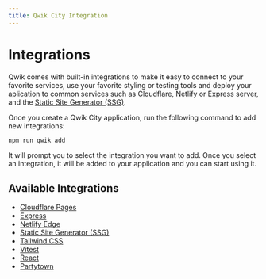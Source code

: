 ```yaml
---
title: Qwik City Integration
---
```


# Integrations

Qwik comes with built-in integrations to make it easy to connect to your favorite services, use your favorite styling or testing tools and deploy your aplication to common services such as Cloudflare, Netlify or Express server, and the [Static Site Generator (SSG)](https://qwik.builder.io/qwikcity/static-site-generation/static-site-config/).

Once you create a Qwik City application, run the following command to add new integrations:

```shell
npm run qwik add
```

It will prompt you to select the integration you want to add. Once you select an integration, it will be added to your application and you can start using it.

## Available Integrations

- [Cloudflare Pages](/qwikcity/adaptors/cloudflare-pages/index.mdx)
- [Express](/qwikcity/adaptors/node/index.mdx)
- [Netlify Edge](/qwikcity/adaptors/netlify-edge/index.mdx)
- [Static Site Generator (SSG)](/qwikcity/static-site-generation/overview/index.mdx)
- [Tailwind CSS](/qwikcity/integrations/tailwind/index.mdx)
- [Vitest](/qwikcity/integrations/vitest/index.mdx)
- [React](/qwikcity/integrations/react/index.mdx)
- [Partytown](/qwikcity/integrations/partytown/index.mdx)
